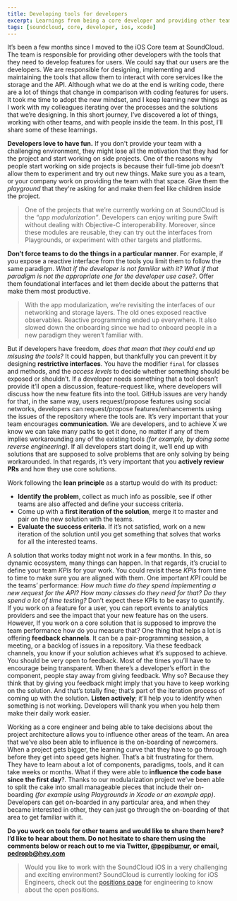 ```yaml
---
title: Developing tools for developers
excerpt: Learnings from being a core developer and providing other teams with the tools that they need for their daily work.
tags: [soundcloud, core, developer, ios, xcode]
---
```


It’s been a few months since I moved to the iOS Core team at SoundCloud. The team is responsible for providing other developers with the tools that they need to develop features for users. We could say that our users are the developers. We are responsible for designing, implementing and maintaining the tools that allow them to interact with core services like the storage and the API. Although what we do at the end is writing code, there are a lot of things that change in comparison with coding features for users. It took me time to adopt the new mindset, and I keep learning new things as I work with my colleagues iterating over the processes and the solutions that we’re designing. In this short journey, I’ve discovered a lot of things, working with other teams, and with people inside the team. In this post, I’ll share some of these learnings.

**Developers love to have fun.** If you don't provide your team with a challenging environment, they might lose all the motivation that they had for the project and start working on side projects. One of the reasons why people start working on side projects is because their full-time job doesn’t allow them to experiment and try out new things. Make sure you as a team, or your company work on providing the team with that space. Give them the _playground_ that they're asking for and make them feel like children inside the project.

> One of the projects that we’re currently working on at SoundCloud is the _“app modularization”_. Developers can enjoy writing pure Swift without dealing with Objective-C interoperability. Moreover, since these modules are reusable, they can try out the interfaces from Playgrounds, or experiment with other targets and platforms.

**Don’t force teams to do the things in a particular manner**. For example, if you expose a reactive interface from the tools you limit them to follow the same paradigm. _What if the developer is not familiar with it?_ _What if that paradigm is not the appropriate one for the developer use case?_. Offer them foundational interfaces and let them decide about the patterns that make them most productive.

> With the app modularization, we’re revisiting the interfaces of our networking and storage layers. The old ones exposed reactive observables. Reactive programming ended up everywhere. It also slowed down the onboarding since we had to onboard people in a new paradigm they weren’t familiar with.

But if developers have freedom, _does that mean that they could end up misusing the tools?_ It could happen, but thankfully you can prevent it by designing **restrictive interfaces**. You have the modifier `final` for classes and methods, and the _access levels_ to decide whether something should be exposed or shouldn’t. If a developer needs something that a tool doesn’t provide it’ll open a discussion, feature-request like, where developers will discuss how the new feature fits into the tool. GitHub issues are very handy for that, in the same way, users request/propose features using social networks, developers can request/propose features/enhancements using the issues of the repository where the tools are. It’s very important that your team encourages **communication**. We are developers, and to achieve X we know we can take many paths to get it done, no matter if any of them implies workarounding any of the existing tools _(for example, by doing some reverse engineering)_. If all developers start doing it, we’ll end up with solutions that are supposed to solve problems that are only solving by being workarounded. In that regards, it’s very important that you **actively review PRs** and how they use core solutions.

Work following the **lean principle** as a startup would do with its product:

- **Identify the problem**, collect as much info as possible, see if other teams are also affected and define your success criteria.
- Come up with a **first iteration of the solution**, merge it to master and pair on the new solution with the teams.
- **Evaluate the success criteria**. If it’s not satisfied, work on a new iteration of the solution until you get something that solves that works for all the interested teams.

A solution that works today might not work in a few months. In this, so dynamic ecosystem, many things can happen. In that regards, it’s crucial to define your team _KPIs_ for your work. You could revisit these _KPIs_ from time to time to make sure you are aligned with them. One important _KPI_ could be the teams’ performance: _How much time do they spend implementing a new request for the API?_ _How many classes do they need for that?_ _Do they spend a lot of time testing?_
Don’t expect these KPIs to be easy to quantify. If you work on a feature for a user, you can report events to analytics providers and see the impact that your new feature has on the users. However, If you work on a core solution that is supposed to improve the team performance how do you measure that? One thing that helps a lot is offering **feedback channels**. It can be a pair-programming session, a meeting, or a backlog of issues in a repository. Via these feedback channels, you know if your solution achieves what it’s supposed to achieve. You should be very open to feedback. Most of the times you’ll have to encourage being transparent. When there’s a developer’s effort in the component, people stay away from giving feedback. Why so? Because they think that by giving you feedback might imply that you have to keep working on the solution. And that’s totally fine; that’s part of the iteration process of coming up with the solution. **Listen actively**; it’ll help you to identify when something is not working. Developers will thank you when you help them make their daily work easier.

Working as a core engineer and being able to take decisions about the project architecture allows you to influence other areas of the team. An area that we’ve also been able to influence is the on-boarding of newcomers. When a project gets bigger, the learning curve that they have to go through before they get into speed gets higher. That’s a bit frustrating for them. They have to learn about a lot of components, paradigms, tools, and it can take weeks or months. What if they were able to **influence the code base since the first day**?. Thanks to our modularization project we’ve been able to split the cake into small manageable pieces that include their on-boarding _(for example using Playgrounds in Xcode or an example app)_. Developers can get on-boarded in any particular area, and when they became interested in other, they can just go through the on-boarding of that area to get familiar with it.

**Do you work on tools for other teams and would like to share them here? I’d like to hear about them. Do not hesitate to share them using the comments below or reach out to me via Twitter, [@pepibumur](https://twitter.com/pepibumur), or email, [pedropb@hey.com](mailto://pedropb@hey.com)**

> Would you like to work with the SoundCloud iOS in a very challenging and exciting environment? SoundCloud is currently looking for iOS Engineers, check out the [positions page](https://soundcloud.com/jobs/2016-08-05-ios-engineer-berlin) for engineering to know about the open positions.
